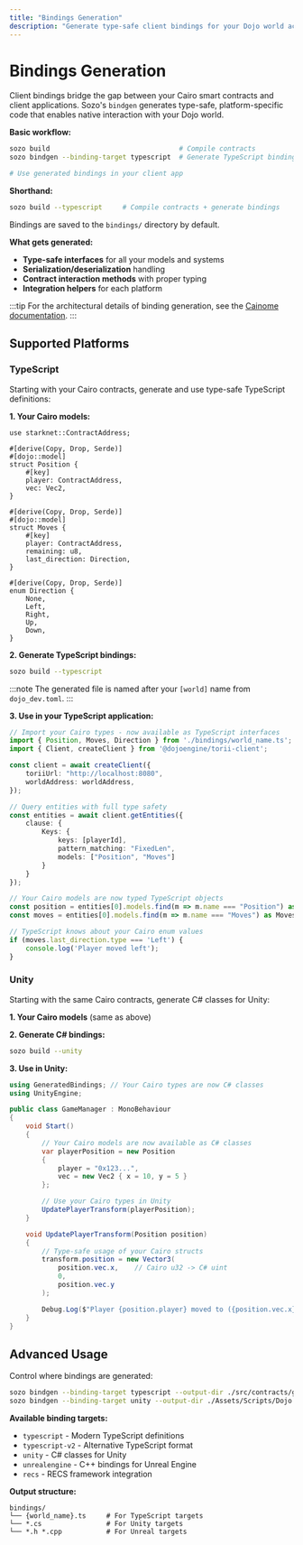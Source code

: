 ```yaml
---
title: "Bindings Generation"
description: "Generate type-safe client bindings for your Dojo world across multiple platforms"
---
```


# Bindings Generation

Client bindings bridge the gap between your Cairo smart contracts and client applications.
Sozo's `bindgen` generates type-safe, platform-specific code that enables native interaction with your Dojo world.

**Basic workflow:**
```bash
sozo build                                # Compile contracts
sozo bindgen --binding-target typescript  # Generate TypeScript bindings

# Use generated bindings in your client app
```

**Shorthand:**
```bash
sozo build --typescript     # Compile contracts + generate bindings
```

Bindings are saved to the `bindings/` directory by default.

**What gets generated:**
- **Type-safe interfaces** for all your models and systems
- **Serialization/deserialization** handling
- **Contract interaction methods** with proper typing
- **Integration helpers** for each platform

:::tip
For the architectural details of binding generation, see the [Cainome documentation](/toolchain/cainome).
:::

## Supported Platforms

### TypeScript

Starting with your Cairo contracts, generate and use type-safe TypeScript definitions:

**1. Your Cairo models:**
```cairo
use starknet::ContractAddress;

#[derive(Copy, Drop, Serde)]
#[dojo::model]
struct Position {
    #[key]
    player: ContractAddress,
    vec: Vec2,
}

#[derive(Copy, Drop, Serde)]
#[dojo::model]
struct Moves {
    #[key]
    player: ContractAddress,
    remaining: u8,
    last_direction: Direction,
}

#[derive(Copy, Drop, Serde)]
enum Direction {
    None,
    Left,
    Right,
    Up,
    Down,
}
```

**2. Generate TypeScript bindings:**
```bash
sozo build --typescript
```

:::note
The generated file is named after your `[world]` name from `dojo_dev.toml`.
:::

**3. Use in your TypeScript application:**
```typescript
// Import your Cairo types - now available as TypeScript interfaces
import { Position, Moves, Direction } from './bindings/world_name.ts';
import { Client, createClient } from '@dojoengine/torii-client';

const client = await createClient({
    toriiUrl: "http://localhost:8080",
    worldAddress: worldAddress,
});

// Query entities with full type safety
const entities = await client.getEntities({
    clause: {
        Keys: {
            keys: [playerId],
            pattern_matching: "FixedLen",
            models: ["Position", "Moves"]
        }
    }
});

// Your Cairo models are now typed TypeScript objects
const position = entities[0].models.find(m => m.name === "Position") as Position;
const moves = entities[0].models.find(m => m.name === "Moves") as Moves;

// TypeScript knows about your Cairo enum values
if (moves.last_direction.type === 'Left') {
    console.log('Player moved left');
}
```

### Unity

Starting with the same Cairo contracts, generate C# classes for Unity:

**1. Your Cairo models** (same as above)

**2. Generate C# bindings:**
```bash
sozo build --unity
```

**3. Use in Unity:**
```csharp
using GeneratedBindings; // Your Cairo types are now C# classes
using UnityEngine;

public class GameManager : MonoBehaviour
{
    void Start()
    {
        // Your Cairo models are now available as C# classes
        var playerPosition = new Position
        {
            player = "0x123...",
            vec = new Vec2 { x = 10, y = 5 }
        };

        // Use your Cairo types in Unity
        UpdatePlayerTransform(playerPosition);
    }

    void UpdatePlayerTransform(Position position)
    {
        // Type-safe usage of your Cairo structs
        transform.position = new Vector3(
            position.vec.x,    // Cairo u32 -> C# uint
            0,
            position.vec.y
        );

        Debug.Log($"Player {position.player} moved to ({position.vec.x}, {position.vec.y})");
    }
}
```

## Advanced Usage

Control where bindings are generated:

```bash
sozo bindgen --binding-target typescript --output-dir ./src/contracts/generated
sozo bindgen --binding-target unity --output-dir ./Assets/Scripts/Dojo
```

**Available binding targets:**
- `typescript` - Modern TypeScript definitions
- `typescript-v2` - Alternative TypeScript format
- `unity` - C# classes for Unity
- `unrealengine` - C++ bindings for Unreal Engine
- `recs` - RECS framework integration

**Output structure:**
```
bindings/
└── {world_name}.ts     # For TypeScript targets
└── *.cs                # For Unity targets
└── *.h *.cpp           # For Unreal targets
```
